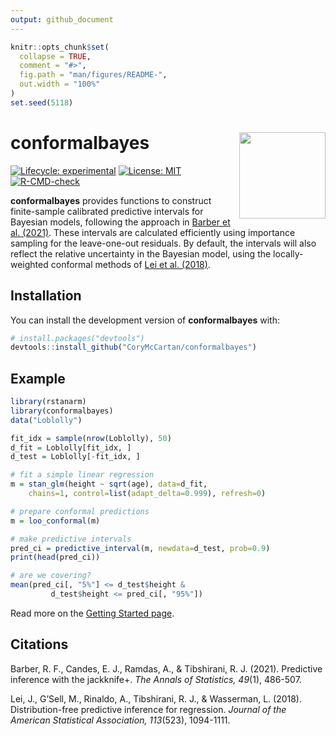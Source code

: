 ```yaml
---
output: github_document
---
```


<!-- README.md is generated from README.Rmd. Please edit that file -->

```r
knitr::opts_chunk$set(
  collapse = TRUE,
  comment = "#>",
  fig.path = "man/figures/README-",
  out.width = "100%"
)
set.seed(5118)
```

# **conformalbayes** <a href="https://corymccartan.github.io/conformalbayes/"><img src="man/figures/logo.png" align="right" height="138" /></a>

<!-- badges: start -->
[![Lifecycle: experimental](https://img.shields.io/badge/lifecycle-experimental-orange.svg)](https://lifecycle.r-lib.org/articles/stages.html#experimental) [![License: MIT](https://img.shields.io/badge/License-MIT-yellow.svg)](https://opensource.org/licenses/MIT)
[![R-CMD-check](https://github.com/CoryMcCartan/conformalbayes/workflows/R-CMD-check/badge.svg)](https://github.com/CoryMcCartan/conformalbayes/actions)
<!-- badges: end -->

**conformalbayes** provides functions to construct finite-sample calibrated
predictive intervals for Bayesian models, following the approach in 
[Barber et al. (2021)](https://doi.org/10.1214/20-AOS1965).
These intervals are calculated efficiently using importance sampling for the
leave-one-out residuals.
By default, the intervals will also reflect the relative uncertainty in the 
Bayesian model, using the locally-weighted conformal methods of
[Lei et al. (2018)](https://doi.org/10.1080/01621459.2017.1307116).

## Installation

You can install the development version of **conformalbayes** with:

``` r
# install.packages("devtools")
devtools::install_github("CoryMcCartan/conformalbayes")
```

## Example

```r
library(rstanarm)
library(conformalbayes)
data("Loblolly")

fit_idx = sample(nrow(Loblolly), 50)
d_fit = Loblolly[fit_idx, ]
d_test = Loblolly[-fit_idx, ]

# fit a simple linear regression
m = stan_glm(height ~ sqrt(age), data=d_fit,
    chains=1, control=list(adapt_delta=0.999), refresh=0)

# prepare conformal predictions
m = loo_conformal(m)

# make predictive intervals
pred_ci = predictive_interval(m, newdata=d_test, prob=0.9)
print(head(pred_ci))

# are we covering?
mean(pred_ci[, "5%"] <= d_test$height &
         d_test$height <= pred_ci[, "95%"])
```

Read more on the [Getting Started page](https://corymccartan.github.io/conformalbayes/articles/conformalbayes.html).

## Citations

Barber, R. F., Candes, E. J., Ramdas, A., & Tibshirani, R. J. (2021). Predictive inference with the jackknife+. *The Annals of Statistics, 49*(1), 486-507.

Lei, J., G’Sell, M., Rinaldo, A., Tibshirani, R. J., & Wasserman, L. (2018). Distribution-free predictive inference for regression. *Journal of the American Statistical Association, 113*(523), 1094-1111.

